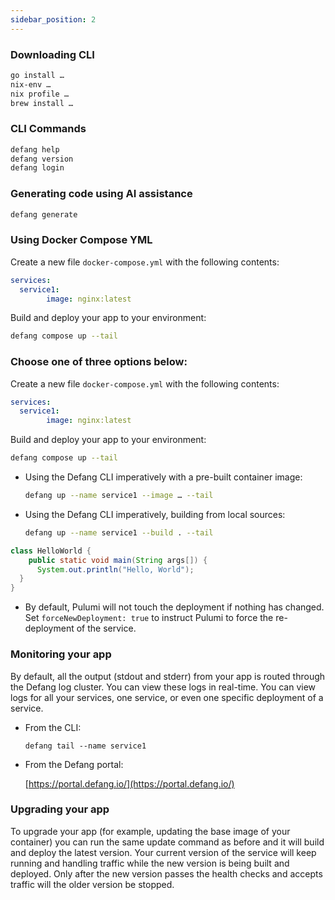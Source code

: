 ```yaml
---
sidebar_position: 2
---
```


### **Downloading CLI**

```bash
go install …
nix-env …
nix profile …
brew install …
```

### **CLI Commands**

```bash
defang help
defang version
defang login
```

### **Generating code using AI assistance**

```bash
defang generate
```

### Using Docker Compose YML

Create a new file  `docker-compose.yml` with the following contents:

```yaml
services:
  service1:
		image: nginx:latest
```

Build and deploy your app to your environment:

```bash
defang compose up --tail
```

### Choose one of three options below:


<Tabs>
<TabItem value="Docker Compose YML" label="Docker Compose YML">

Create a new file  `docker-compose.yml` with the following contents:

```yaml
services:
  service1:
		image: nginx:latest
```

Build and deploy your app to your environment:

```bash
defang compose up --tail
```

</TabItem>
<TabItem value="Defang CLI Imperatively" label="Defang CLI Imperatively">

- Using the Defang CLI imperatively with a pre-built container image:
    
    ```bash
    defang up --name service1 --image … --tail
    ```
    
- Using the Defang CLI imperatively, building from local sources:
    
    ```bash
    defang up --name service1 --build . --tail
    ```

</TabItem>
<TabItem value="Defang TypeScript Pulumi provider" label="Defang TypeScript Pulumi provider">

```java
class HelloWorld {
    public static void main(String args[]) {
      System.out.println("Hello, World");
  }
}
```

- By default, Pulumi will not touch the deployment if nothing has changed. Set `forceNewDeployment: true` to instruct Pulumi to force the re-deployment of the service.

</TabItem>
</Tabs>

### **Monitoring your app**

By default, all the output (stdout and stderr) from your app is routed through the Defang log cluster. You can view these logs in real-time. You can view logs for all your services, one service, or even one specific deployment of a service.

- From the CLI:
    
    ```tsx
    defang tail --name service1
    ```
    
- From the Defang portal:
    
    [https://portal.defang.io/](https://portal.defang.io/) 
    

### **Upgrading your app**

To upgrade your app (for example, updating the base image of your container) you can run the same update command as before and it will build and deploy the latest version. Your current version of the service will keep running and handling traffic while the new version is being built and deployed. Only after the new version passes the health checks and accepts traffic will the older version be stopped.

